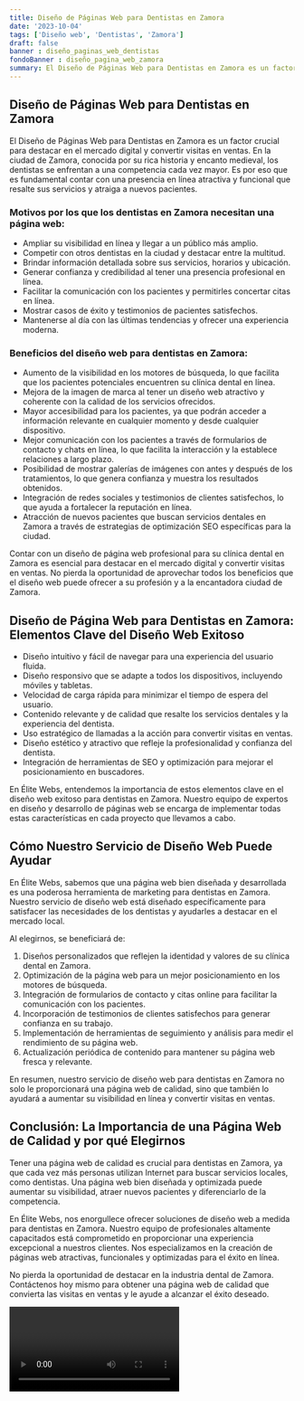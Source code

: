 ```yaml
---
title: Diseño de Páginas Web para Dentistas en Zamora
date: '2023-10-04'
tags: ['Diseño web', 'Dentistas', 'Zamora']
draft: false
banner : diseño_paginas_web_dentistas
fondoBanner : diseño_pagina_web_zamora
summary: El Diseño de Páginas Web para Dentistas en Zamora es un factor crucial para destacar en el mercado digital y convertir visitas en ventas. En la ciudad de Zamora, conocida por su rica historia y encanto medieval, los dentistas se enfrentan a una competencia cada vez mayor. Es por eso que es fundamental contar con una presencia en línea atractiva y funcional que resalte sus servicios y atraiga a nuevos pacientes.
---
```


## Diseño de Páginas Web para Dentistas en Zamora

El Diseño de Páginas Web para Dentistas en Zamora es un factor crucial para destacar en el mercado digital y convertir visitas en ventas. En la ciudad de Zamora, conocida por su rica historia y encanto medieval, los dentistas se enfrentan a una competencia cada vez mayor. Es por eso que es fundamental contar con una presencia en línea atractiva y funcional que resalte sus servicios y atraiga a nuevos pacientes.

### Motivos por los que los dentistas en Zamora necesitan una página web:

- Ampliar su visibilidad en línea y llegar a un público más amplio.
- Competir con otros dentistas en la ciudad y destacar entre la multitud.
- Brindar información detallada sobre sus servicios, horarios y ubicación.
- Generar confianza y credibilidad al tener una presencia profesional en línea.
- Facilitar la comunicación con los pacientes y permitirles concertar citas en línea.
- Mostrar casos de éxito y testimonios de pacientes satisfechos.
- Mantenerse al día con las últimas tendencias y ofrecer una experiencia moderna.

### Beneficios del diseño web para dentistas en Zamora:

- Aumento de la visibilidad en los motores de búsqueda, lo que facilita que los pacientes potenciales encuentren su clínica dental en línea.
- Mejora de la imagen de marca al tener un diseño web atractivo y coherente con la calidad de los servicios ofrecidos.
- Mayor accesibilidad para los pacientes, ya que podrán acceder a información relevante en cualquier momento y desde cualquier dispositivo.
- Mejor comunicación con los pacientes a través de formularios de contacto y chats en línea, lo que facilita la interacción y la establece relaciones a largo plazo.
- Posibilidad de mostrar galerías de imágenes con antes y después de los tratamientos, lo que genera confianza y muestra los resultados obtenidos.
- Integración de redes sociales y testimonios de clientes satisfechos, lo que ayuda a fortalecer la reputación en línea.
- Atracción de nuevos pacientes que buscan servicios dentales en Zamora a través de estrategias de optimización SEO específicas para la ciudad.

Contar con un diseño de página web profesional para su clínica dental en Zamora es esencial para destacar en el mercado digital y convertir visitas en ventas. No pierda la oportunidad de aprovechar todos los beneficios que el diseño web puede ofrecer a su profesión y a la encantadora ciudad de Zamora.

<GifSeo />

<Cta />

## Diseño de Página Web para Dentistas en Zamora: Elementos Clave del Diseño Web Exitoso

- Diseño intuitivo y fácil de navegar para una experiencia del usuario fluida.
- Diseño responsivo que se adapte a todos los dispositivos, incluyendo móviles y tabletas.
- Velocidad de carga rápida para minimizar el tiempo de espera del usuario.
- Contenido relevante y de calidad que resalte los servicios dentales y la experiencia del dentista.
- Uso estratégico de llamadas a la acción para convertir visitas en ventas.
- Diseño estético y atractivo que refleje la profesionalidad y confianza del dentista.
- Integración de herramientas de SEO y optimización para mejorar el posicionamiento en buscadores.

En Élite Webs, entendemos la importancia de estos elementos clave en el diseño web exitoso para dentistas en Zamora. Nuestro equipo de expertos en diseño y desarrollo de páginas web se encarga de implementar todas estas características en cada proyecto que llevamos a cabo.

## Cómo Nuestro Servicio de Diseño Web Puede Ayudar

En Élite Webs, sabemos que una página web bien diseñada y desarrollada es una poderosa herramienta de marketing para dentistas en Zamora. Nuestro servicio de diseño web está diseñado específicamente para satisfacer las necesidades de los dentistas y ayudarles a destacar en el mercado local.

Al elegirnos, se beneficiará de:

1. Diseños personalizados que reflejen la identidad y valores de su clínica dental en Zamora.
2. Optimización de la página web para un mejor posicionamiento en los motores de búsqueda.
3. Integración de formularios de contacto y citas online para facilitar la comunicación con los pacientes.
4. Incorporación de testimonios de clientes satisfechos para generar confianza en su trabajo.
5. Implementación de herramientas de seguimiento y análisis para medir el rendimiento de su página web.
6. Actualización periódica de contenido para mantener su página web fresca y relevante.

En resumen, nuestro servicio de diseño web para dentistas en Zamora no solo le proporcionará una página web de calidad, sino que también lo ayudará a aumentar su visibilidad en línea y convertir visitas en ventas.

## Conclusión: La Importancia de una Página Web de Calidad y por qué Elegirnos

Tener una página web de calidad es crucial para dentistas en Zamora, ya que cada vez más personas utilizan Internet para buscar servicios locales, como dentistas. Una página web bien diseñada y optimizada puede aumentar su visibilidad, atraer nuevos pacientes y diferenciarlo de la competencia.

En Élite Webs, nos enorgullece ofrecer soluciones de diseño web a medida para dentistas en Zamora. Nuestro equipo de profesionales altamente capacitados está comprometido en proporcionar una experiencia excepcional a nuestros clientes. Nos especializamos en la creación de páginas web atractivas, funcionales y optimizadas para el éxito en línea.

No pierda la oportunidad de destacar en la industria dental de Zamora. Contáctenos hoy mismo para obtener una página web de calidad que convierta las visitas en ventas y le ayude a alcanzar el éxito deseado.

<Video />

<CtaBot job='Dentistas' city='Zamora'/>

<Gmaps query='Zamora+españa+maps' />